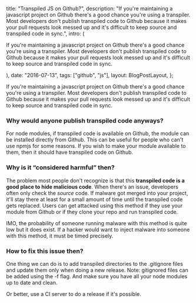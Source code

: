 
  title: "Transpiled JS on Github?",
  description:
    "If you're maintaining a javascript project on Github there's a good chance you're using a transpiler. Most developers don't publish transpiled code to Github because it makes your pull requests look messed up and it's difficult to keep source and transpiled code in sync.",
  intro: (
    <section>
      <p>
        If you're maintaining a javascript project on Github there's a good
        chance you're using a transpiler. Most developers don't publish
        transpiled code to Github because it makes your pull requests look
        messed up and it's difficult to keep source and transpiled code in sync.
      </p>
    </section>
  ),
  date: "2016-07-13",
  tags: ["github", "js"],
  layout: BlogPostLayout,
};

If you're maintaining a javascript project on Github there's a good chance you're using a transpiler. Most developers don't publish transpiled code to Github because it makes your pull requests look messed up and it's difficult to keep source and transpiled code in sync.

### Why would anyone publish transpiled code anyways?

For node modules, if transpiled code is available on Github, the module can be installed directly from Github. This can be useful for people who can't use npmjs for some reasons. If you wish to make your module available to them, then it should have transpiled code on Github.

### Why is it “considered harmful” then?

The problem most people don't recognize is that this **transpiled code is a good place to hide malicious code**. When there's an issue, developers often only check the _source_ code. If malware got merged into your project, it'll stay there at least for a small amount of time until the transpiled code gets replaced. Users can get attacked using this method if they use your module from Github or if they clone your repo and run transpiled code.

IMO, the probability of someone running malware with this method is quite low but it does exist. If a hacker would want to inject malware into someone with this method, it must be timed precisely.

### How to fix this issue then?

One thing we can do is to add transpiled directories to the .gitignore files and update them only when doing a new release. Note: gitignored files can be added using the -f flag. And make sure you have all your node modules up to date and clean.

Or better, use a CI server to do a release if it's possible.
